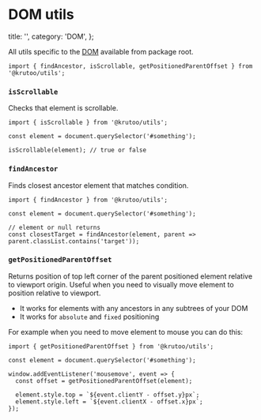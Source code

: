 # DOM utils

  title: '',
  category: 'DOM',
};

All utils specific to the [DOM](https://developer.mozilla.org/en-US/docs/Web/API/Document_Object_Model/Introduction) available from package root.

```tsx
import { findAncestor, isScrollable, getPositionedParentOffset } from '@krutoo/utils';
```

### `isScrollable`

Checks that element is scrollable.

```tsx
import { isScrollable } from '@krutoo/utils';

const element = document.querySelector('#something');

isScrollable(element); // true or false
```

### `findAncestor`

Finds closest ancestor element that matches condition.

```tsx
import { findAncestor } from '@krutoo/utils';

const element = document.querySelector('#something');

// element or null returns
const closestTarget = findAncestor(element, parent => parent.classList.contains('target'));
```

### `getPositionedParentOffset`

Returns position of top left corner of the parent positioned element relative to viewport origin.
Useful when you need to visually move element to position relative to viewport.

- It works for elements with any ancestors in any subtrees of your DOM
- It works for `absolute` and `fixed` positioning

For example when you need to move element to mouse you can do this:

```tsx
import { getPositionedParentOffset } from '@krutoo/utils';

const element = document.querySelector('#something');

window.addEventListener('mousemove', event => {
  const offset = getPositionedParentOffset(element);

  element.style.top = `${event.clientY - offset.y}px`;
  element.style.left = `${event.clientX - offset.x}px`;
});
```
